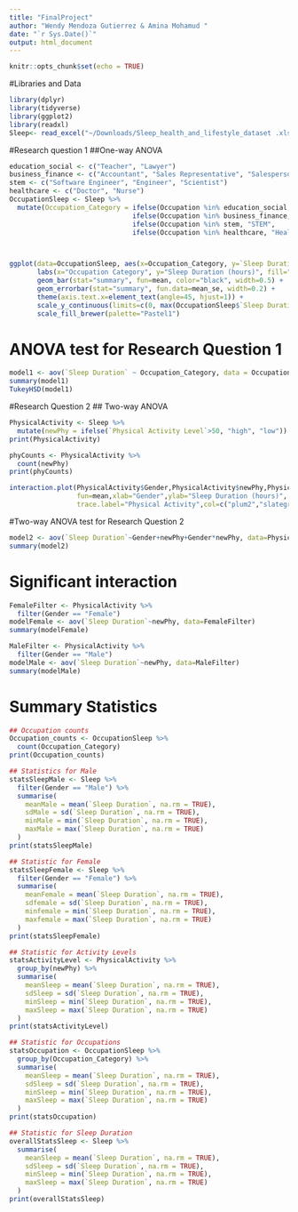 ```yaml
---
title: "FinalProject"
author: "Wendy Mendoza Gutierrez & Amina Mohamud "
date: "`r Sys.Date()`"
output: html_document
---
```


```r
knitr::opts_chunk$set(echo = TRUE)
```

#Libraries and Data
```r
library(dplyr)
library(tidyverse)
library(ggplot2)
library(readxl)
Sleep<- read_excel("~/Downloads/Sleep_health_and_lifestyle_dataset .xlsx")
```

#Research question 1
##One-way ANOVA
```r
education_social <- c("Teacher", "Lawyer")
business_finance <- c("Accountant", "Sales Representative", "Salesperson", "Manager")
stem <- c("Software Engineer", "Engineer", "Scientist")
healthcare <- c("Doctor", "Nurse")
OccupationSleep <- Sleep %>% 
  mutate(Occupation_Category = ifelse(Occupation %in% education_social, "Education/Social Science", 
                               ifelse(Occupation %in% business_finance, "Business/Finance", 
                               ifelse(Occupation %in% stem, "STEM", 
                               ifelse(Occupation %in% healthcare, "Healthcare", "Other")))))



ggplot(data=OccupationSleep, aes(x=Occupation_Category, y=`Sleep Duration`, fill=Occupation_Category)) + 
       labs(x="Occupation Category", y="Sleep Duration (hours)", fill="Occupation Category") + 
       geom_bar(stat="summary", fun=mean, color="black", width=0.5) + 
       geom_errorbar(stat="summary", fun.data=mean_se, width=0.2) + 
       theme(axis.text.x=element_text(angle=45, hjust=1)) + 
       scale_y_continuous(limits=c(0, max(OccupationSleep$`Sleep Duration`) * 1.2)) + 
       scale_fill_brewer(palette="Pastel1")

```

# ANOVA test for Research Question 1
```r
model1 <- aov(`Sleep Duration` ~ Occupation_Category, data = OccupationSleep)
summary(model1)
TukeyHSD(model1)
```


#Research Question 2 
## Two-way ANOVA
```r
PhysicalActivity <- Sleep %>% 
  mutate(newPhy = ifelse(`Physical Activity Level`>50, "high", "low"))
print(PhysicalActivity)

phyCounts <- PhysicalActivity %>% 
  count(newPhy)
print(phyCounts)

interaction.plot(PhysicalActivity$Gender,PhysicalActivity$newPhy,PhysicalActivity$`Sleep Duration`,
                 fun=mean,xlab="Gender",ylab="Sleep Duration (hours)", 
                 trace.label="Physical Activity",col=c("plum2","slategray3"),lwd=2,pch=19) 
```

#Two-way ANOVA test for Research Question 2
```r
model2 <- aov(`Sleep Duration`~Gender+newPhy+Gender*newPhy, data=PhysicalActivity)
summary(model2)
```

# Significant interaction
```r
FemaleFilter <- PhysicalActivity %>% 
  filter(Gender == "Female")
modelFemale <- aov(`Sleep Duration`~newPhy, data=FemaleFilter)
summary(modelFemale)

MaleFilter <- PhysicalActivity %>% 
  filter(Gender == "Male")
modelMale <- aov(`Sleep Duration`~newPhy, data=MaleFilter)
summary(modelMale)
```

# Summary Statistics
```r
## Occupation counts
Occupation_counts <- OccupationSleep %>% 
  count(Occupation_Category)
print(Occupation_counts)

## Statistics for Male
statsSleepMale <- Sleep %>%
  filter(Gender == "Male") %>%
  summarise(
    meanMale = mean(`Sleep Duration`, na.rm = TRUE),
    sdMale = sd(`Sleep Duration`, na.rm = TRUE),
    minMale = min(`Sleep Duration`, na.rm = TRUE),
    maxMale = max(`Sleep Duration`, na.rm = TRUE)
  )
print(statsSleepMale)

## Statistic for Female
statsSleepFemale <- Sleep %>%
  filter(Gender == "Female") %>%
  summarise(
    meanFemale = mean(`Sleep Duration`, na.rm = TRUE),
    sdfemale = sd(`Sleep Duration`, na.rm = TRUE),
    minfemale = min(`Sleep Duration`, na.rm = TRUE),
    maxfemale = max(`Sleep Duration`, na.rm = TRUE)
  )
print(statsSleepFemale)

## Statistic for Activity Levels
statsActivityLevel <- PhysicalActivity %>%
  group_by(newPhy) %>%
  summarise(
    meanSleep = mean(`Sleep Duration`, na.rm = TRUE),
    sdSleep = sd(`Sleep Duration`, na.rm = TRUE),
    minSleep = min(`Sleep Duration`, na.rm = TRUE),
    maxSleep = max(`Sleep Duration`, na.rm = TRUE)
  )
print(statsActivityLevel)

## Statistic for Occupations
statsOccupation <- OccupationSleep %>%
  group_by(Occupation_Category) %>%
  summarise(
    meanSleep = mean(`Sleep Duration`, na.rm = TRUE),
    sdSleep = sd(`Sleep Duration`, na.rm = TRUE),
    minSleep = min(`Sleep Duration`, na.rm = TRUE),
    maxSleep = max(`Sleep Duration`, na.rm = TRUE)
  )
print(statsOccupation)

## Statistic for Sleep Duration
overallStatsSleep <- Sleep %>%
  summarise(
    meanSleep = mean(`Sleep Duration`, na.rm = TRUE),
    sdSleep = sd(`Sleep Duration`, na.rm = TRUE),
    minSleep = min(`Sleep Duration`, na.rm = TRUE),
    maxSleep = max(`Sleep Duration`, na.rm = TRUE)
  )
print(overallStatsSleep)
```
